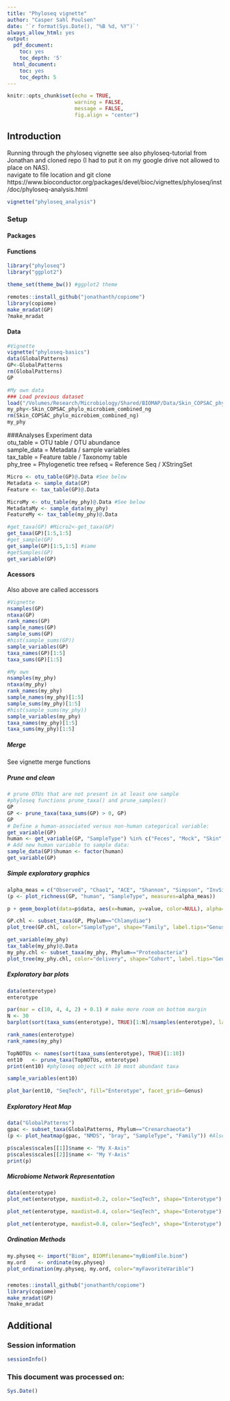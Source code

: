 ```yaml
---
title: "Phyloseq vignette"
author: "Casper Sahl Poulsen"
date: '`r format(Sys.Date(), "%B %d, %Y")`'
always_allow_html: yes
output:
  pdf_document:
    toc: yes
    toc_depth: '5'
  html_document:
    toc: yes
    toc_depth: 5
---
```


```r
knitr::opts_chunk$set(echo = TRUE,
                      warning = FALSE, 
                      message = FALSE,
                      fig.align = "center")
```

## Introduction
Running through the phyloseq vignette see also phyloseq-tutorial from Jonathan and cloned repo (I had to put it on my google drive not allowed to place on NAS).  
navigate to file location and git clone
https://www.bioconductor.org/packages/devel/bioc/vignettes/phyloseq/inst/doc/phyloseq-analysis.html
```r
vignette("phyloseq_analysis")
```


### Setup
#### Packages




#### Functions
```r
library("phyloseq")
library("ggplot2")

theme_set(theme_bw()) #ggplot2 theme
```

```r
remotes::install_github("jonathanth/copiome")
library(copiome)
make_mradat(GP)
?make_mradat
```

#### Data
```r
#Vignette
vignette("phyloseq-basics")
data(GlobalPatterns)
GP<-GlobalPatterns
rm(GlobalPatterns)
GP

#My own data
### Load previous dataset
load("/Volumes/Research/Microbiology/Shared/BIOMAP/Data/Skin_COPSAC_phyloseq_no_contamination.rdata")
my_phy<-Skin_COPSAC_phylo_microbiem_combined_ng
rm(Skin_COPSAC_phylo_microbiem_combined_ng)
my_phy
```

###Analyses
Experiment data  
otu_table = OTU table / OTU abundance  
sample_data = Metadata / sample variables  
tax_table = Feature table / Taxonomy table  
phy_tree = Phylogenetic tree 
refseq = Reference Seq / XStringSet
```r
Micro <- otu_table(GP)@.Data #See below
Metadata <- sample_data(GP)
Feature <- tax_table(GP)@.Data

MicroMy <- otu_table(my_phy)@.Data #See below
MetadataMy <- sample_data(my_phy)
FeatureMy <- tax_table(my_phy)@.Data

#get_taxa(GP) #Micro2<-get_taxa(GP)
get_taxa(GP)[1:5,1:5]
#get_sample(GP)
get_sample(GP)[1:5,1:5] #same
#getSamples(GP)
get_variable(GP)
```

#### Acessors
Also above are called accessors
```r
#Vignette
nsamples(GP)
ntaxa(GP)
rank_names(GP)
sample_names(GP)
sample_sums(GP)
#hist(sample_sums(GP))
sample_variables(GP)
taxa_names(GP)[1:5]
taxa_sums(GP)[1:5]

#My own 
nsamples(my_phy)
ntaxa(my_phy)
rank_names(my_phy)
sample_names(my_phy)[1:5]
sample_sums(my_phy)[1:5]
#hist(sample_sums(my_phy))
sample_variables(my_phy)
taxa_names(my_phy)[1:5]
taxa_sums(my_phy)[1:5]
```

##### Merge
See vignette merge functions

##### Prune and clean
```r
# prune OTUs that are not present in at least one sample
#phyloseq functions prune_taxa() and prune_samples()
GP
GP <- prune_taxa(taxa_sums(GP) > 0, GP)
GP
# Define a human-associated versus non-human categorical variable:
get_variable(GP)
human <- get_variable(GP, "SampleType") %in% c("Feces", "Mock", "Skin", "Tongue")
# Add new human variable to sample data:
sample_data(GP)$human <- factor(human)
get_variable(GP)
```

##### Simple exploratory graphics
```r
alpha_meas = c("Observed", "Chao1", "ACE", "Shannon", "Simpson", "InvSimpson")
(p <- plot_richness(GP, "human", "SampleType", measures=alpha_meas))

p + geom_boxplot(data=p$data, aes(x=human, y=value, color=NULL), alpha=0.1)

GP.chl <- subset_taxa(GP, Phylum=="Chlamydiae")
plot_tree(GP.chl, color="SampleType", shape="Family", label.tips="Genus", size="Abundance")

get_variable(my_phy)
tax_table(my_phy)@.Data
my_phy.chl <- subset_taxa(my_phy, Phylum=="Proteobacteria")
plot_tree(my_phy.chl, color="delivery", shape="Cohort", label.tips="Genus", size="Abundance")

```


##### Exploratory bar plots 
```r
data(enterotype)
enterotype

par(mar = c(10, 4, 4, 2) + 0.1) # make more room on bottom margin
N <- 30
barplot(sort(taxa_sums(enterotype), TRUE)[1:N]/nsamples(enterotype), las=2)

rank_names(enterotype)
rank_names(my_phy)

TopNOTUs <- names(sort(taxa_sums(enterotype), TRUE)[1:10]) 
ent10   <- prune_taxa(TopNOTUs, enterotype)
print(ent10) #phyloseq object with 10 most abundant taxa

sample_variables(ent10)

plot_bar(ent10, "SeqTech", fill="Enterotype", facet_grid=~Genus)

```

##### Exploratory Heat Map
```r
data("GlobalPatterns")
gpac <- subset_taxa(GlobalPatterns, Phylum=="Crenarchaeota")
(p <- plot_heatmap(gpac, "NMDS", "bray", "SampleType", "Family")) #Also plots when parenthesis

p$scales$scales[[1]]$name <- "My X-Axis"
p$scales$scales[[2]]$name <- "My Y-Axis"
print(p)
```

##### Microbiome Network Representation
```r
data(enterotype)
plot_net(enterotype, maxdist=0.2, color="SeqTech", shape="Enterotype")

plot_net(enterotype, maxdist=0.4, color="SeqTech", shape="Enterotype")

plot_net(enterotype, maxdist=0.8, color="SeqTech", shape="Enterotype")
```

##### Ordination Methods
```r
my.physeq <- import("Biom", BIOMfilename="myBiomFile.biom")
my.ord    <- ordinate(my.physeq)
plot_ordination(my.physeq, my.ord, color="myFavoriteVarible")
```


#####
```r
remotes::install_github("jonathanth/copiome")
library(copiome)
make_mradat(GP)
?make_mradat
```


## Additional
### Session information
```r
sessionInfo()
```

### This document was processed on: 
```r
Sys.Date()
```